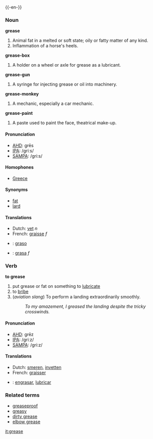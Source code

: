 {{-en-}}
===Noun===
'''grease'''
#Animal fat in a melted or soft state; oily or fatty matter of any kind.
#Inflammation of a horse's heels.
'''grease-box'''
# A holder on a wheel or axle for grease as a lubricant.
'''grease-gun'''
# A syringe for injecting grease or oil into machinery.
'''grease-monkey'''
# A mechanic, especially a car mechanic.
'''grease-paint'''
# A paste used to paint the face, theatrical make-up.

====Pronunciation====
*[[w:AHD|AHD]]: grēs
*[[w:IPA|IPA]]: /griːs/
*[[w:SAMPA|SAMPA]]: /gri:s/
====Homophones====
*[[Greece]]

====Synonyms====
*[[fat]]
*[[lard]]

====Translations====
*Dutch: [[vet]] ''n''
*French: [[graisse]] ''f''
* {{io}} : [[graso]]
* {{es}} : [[grasa]] ''f''

===Verb===
'''to grease'''

#put grease or fat on something to [[lubricate]]
#to [[bribe]]
# (''aviation slang'') To perform a landing extraordinarily smoothly.
#: ''To my amazement, I greased the landing despite the tricky crosswinds.''

====Pronunciation====
*[[w:AHD|AHD]]: grēz
*[[w:IPA|IPA]]: /griːz/
*[[w:SAMPA|SAMPA]]: /gri:z/

====Translations====
*Dutch: [[smeren]], [[invetten]]
*French: [[graisser]]
* {{es}}: [[engrasar]], [[lubricar]]
===Related terms===
*[[greaseproof]]
*[[greasy]]
*[[dirty grease]]
*[[elbow grease]]

[[it:grease]]